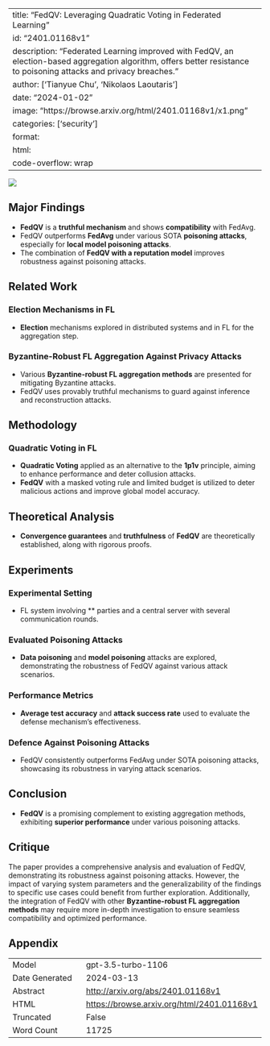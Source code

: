
---
title: "FedQV: Leveraging Quadratic Voting in Federated Learning"
id: "2401.01168v1"
description: "Federated Learning improved with FedQV, an election-based aggregation algorithm, offers better resistance to poisoning attacks and privacy breaches."
author: ['Tianyue Chu', 'Nikolaos Laoutaris']
date: "2024-01-02"
image: "https://browse.arxiv.org/html/2401.01168v1/x1.png"
categories: ['security']
format:
  html:
    code-overflow: wrap
---

![](https://browse.arxiv.org/html/2401.01168v1/x1.png)

## Major Findings

- **FedQV** is a **truthful mechanism** and shows **compatibility** with FedAvg.
- FedQV outperforms **FedAvg** under various SOTA **poisoning attacks**, especially for **local model poisoning attacks**.
- The combination of **FedQV with a reputation model** improves robustness against poisoning attacks.

## Related Work

### Election Mechanisms in FL

- **Election** mechanisms explored in distributed systems and in FL for the aggregation step.

### Byzantine-Robust FL Aggregation Against Privacy Attacks

- Various **Byzantine-robust FL aggregation methods** are presented for mitigating Byzantine attacks.
- FedQV uses provably truthful mechanisms to guard against inference and reconstruction attacks.

## Methodology

### Quadratic Voting in FL

- **Quadratic Voting** applied as an alternative to the **1p1v** principle, aiming to enhance performance and deter collusion attacks.
- **FedQV** with a masked voting rule and limited budget is utilized to deter malicious actions and improve global model accuracy.

## Theoretical Analysis

- **Convergence guarantees** and **truthfulness** of **FedQV** are theoretically established, along with rigorous proofs.

## Experiments

### Experimental Setting

- FL system involving ** parties and a central server with several communication rounds.

### Evaluated Poisoning Attacks

- **Data poisoning** and **model poisoning** attacks are explored, demonstrating the robustness of FedQV against various attack scenarios.

### Performance Metrics

- **Average test accuracy** and **attack success rate** used to evaluate the defense mechanism's effectiveness.

### Defence Against Poisoning Attacks

- FedQV consistently outperforms FedAvg under SOTA poisoning attacks, showcasing its robustness in varying attack scenarios.

## Conclusion

- **FedQV** is a promising complement to existing aggregation methods, exhibiting **superior performance** under various poisoning attacks.

## Critique

The paper provides a comprehensive analysis and evaluation of FedQV, demonstrating its robustness against poisoning attacks. However, the impact of varying system parameters and the generalizability of the findings to specific use cases could benefit from further exploration. Additionally, the integration of FedQV with other **Byzantine-robust FL aggregation methods** may require more in-depth investigation to ensure seamless compatibility and optimized performance.

## Appendix

|          |          |
|----------|----------|
| Model     | gpt-3.5-turbo-1106       |
| Date Generated     | 2024-03-13       |
| Abstract | [http://arxiv.org/abs/2401.01168v1](http://arxiv.org/abs/2401.01168v1)        |
| HTML     | [https://browse.arxiv.org/html/2401.01168v1](https://browse.arxiv.org/html/2401.01168v1)       |
| Truncated       | False       |
| Word Count       | 11725       |
